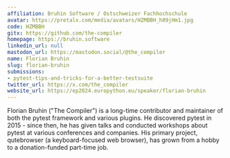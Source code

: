 ```yaml
---
affiliation: Bruhin Software / Ostschweizer Fachhochschule
avatar: https://pretalx.com/media/avatars/HZMBBH_h89jHm1.jpg
code: HZMBBH
gitx: https://github.com/the-compiler
homepage: https://bruhin.software
linkedin_url: null
mastodon_url: https://mastodon.social/@the_compiler
name: Florian Bruhin
slug: florian-bruhin
submissions:
- pytest-tips-and-tricks-for-a-better-testsuite
twitter_url: https://x.com/the_compiler
website_url: https://ep2024.europython.eu/speaker/florian-bruhin
---
```


Florian Bruhin ("The Compiler") is a long-time contributor and maintainer of
both the pytest framework and various plugins. He discovered pytest in 2015 -
since then, he has given talks and conducted workshops about pytest at various
conferences and companies. His primary project, qutebrowser (a keyboard-focused
web browser), has grown from a hobby to a donation-funded part-time job.
